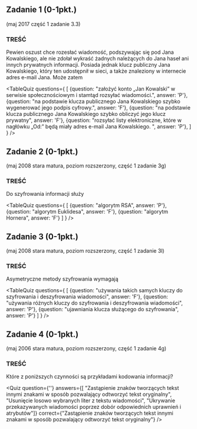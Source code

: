 
## Zadanie 1 (0-1pkt.)
(maj 2017 część 1 zadanie 3.3)

### TREŚĆ
Pewien oszust chce rozesłać wiadomość, podszywając się pod Jana Kowalskiego, ale nie zdołał
wykraść żadnych należących do Jana haseł ani innych prywatnych informacji. Posiada jednak
klucz publiczny Jana Kowalskiego, który ten udostępnił w sieci, a także znaleziony w internecie
adres e-mail Jana. Może zatem  

<TableQuiz 
    questions={
      [
        {question: "założyć konto „Jan Kowalski” w serwisie społecznościowym i stamtąd rozsyłać wiadomości.", answer: 'P'},
        {question: "na podstawie klucza publicznego Jana Kowalskiego szybko wygenerować jego podpis cyfrowy.", answer: 'F'},
        {question: "na podstawie klucza publicznego Jana Kowalskiego szybko obliczyć jego klucz prywatny", answer: 'F'},
        {question: "rozsyłać listy elektroniczne, które w nagłówku „Od:” będą miały adres e-mail Jana Kowalskiego. ", answer: 'P'},
      ]
    }
/>

## Zadanie 2 (0-1pkt.)
(maj 2008 stara matura, poziom rozszerzony, część 1 zadanie 3g)

### TREŚĆ
Do szyfrowania informacji służy

<TableQuiz 
    questions={
      [
        {question: "algorytm RSA", answer: 'P'},
        {question: "algorytm Euklidesa", answer: 'F'},
        {question: "algorytm Hornera", answer: 'F'}
      ]
    }
/>

## Zadanie 3 (0-1pkt.)
(maj 2008 stara matura, poziom rozszerzony, część 1 zadanie 3l)

### TREŚĆ
Asymetryczne metody szyfrowania wymagają

<TableQuiz 
    questions={
      [
        {question: "używania takich samych kluczy do szyfrowania i deszyfrowania wiadomości", answer: 'F'},
        {question: "używania różnych kluczy do szyfrowania i deszyfrowania wiadomości", answer: 'P'},
        {question: "ujawniania klucza służącego do szyfrowania", answer: 'P'}
      ]
    }
/>

## Zadanie 4 (0-1pkt.)
(maj 2006 stara matura, poziom rozszerzony, część 1 zadanie 4g)

### TREŚĆ
Które z poniższych czynności są przykładami kodowania informacji?

<Quiz 
    question={''}
    answers={[
        "Zastąpienie znaków tworzących tekst innymi znakami w sposób pozwalający odtworzyć tekst oryginalny",
        "Usunięcie losowo wybranych liter z tekstu wiadomości",
        "Ukrywanie przekazywanych wiadomości poprzez dobór odpowiednich uprawnień i atrybutów"]}
    correct={"Zastąpienie znaków tworzących tekst innymi znakami w sposób pozwalający odtworzyć tekst oryginalny"}
/>